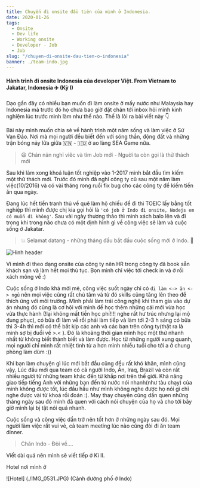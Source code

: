 ```yaml
---
title: Chuyến đi onsite đầu tiên của mình ở Indonesia.
date: 2020-01-26
tags:
  - Onsite
  - Dev life 
  - Working onsite
  - Developer - Job
  - Job
slug: "/chuyen-di-onsite-dau-tien-o-indonesia"
banner: ./team-indo.jpg
---
```


#### Hành trình đi onsite Indonesia của developer Việt. From Vietnam to Jakatar, Indonesia :airplane: (Kỳ I)

Dạo gần đây có nhiều bạn muốn đi làm onsite ở mấy nước như Malaysia hay Indonesia mà trước đó họ chưa bao giờ đặt chân tới inbox hỏi mình kinh nghiệm lúc trước mình làm như thế nào. Thế là lòi ra bài viết này :point_down:

Bài này mình muốn chia sẻ về hành trình một năm sống và làm việc ở Sứ Vạn Đảo. Nơi mà mọi người đều biết đến với sóng thần, động đất và những trận bóng nảy lửa giữa :vietnam: - :indonesia: ở ao làng SEA Game nữa.

>:satisfied: Chán nản nghỉ viêc và tìm Job mới - Nguời ta còn gọi là thử thách mới

Sau khi làm xong khoá luận tốt nghiệp vào 1-2017 mình bắt đầu tìm kiếm một thử thách mới. Trước đó mình đã nghỉ công ty cũ sau một năm làm việc(10/2016) và có vài tháng rong ruổi fix bug cho các công ty để kiếm tiền ăn qua ngày.

Đang lúc hết tiền tranh thủ về quê làm hộ chiếu để đi thi TOEIC lấy bằng tốt nghiệp thì mình được chị kia gọi hỏi là `'có job ở Indo đi onsite, Nodejs em có muốn đi không'`. Sau vài ngày thương thảo thì mình xách balo lên và đi trong khi trong não chưa có một định hình gì về công việc sẽ làm và cuộc sống ở Jakatar.

>:boom: Selamat datang - những tháng đầu bắt đầu cuộc sống mới ở Indo. :wave:

![Hinh header](./indonesia.jpg)

Vì mình đi theo dạng onsite của công ty nên HR trong công ty đã book sẵn khách sạn và làm hết mọi thủ tục. Bọn mình chỉ việc tới check in và ở rồi xách mông về :) 

Cuộc sống ở Indo khá mới mẻ, công việc suốt ngày chỉ có `đi làm <-> ăn <-> ngủ` nên mọi việc cũng rất chú tâm và từ đó skills cũng tăng lên theo để thích ứng với môi trường. 
Mình phải làm trái công nghệ khi tham gia vào dự án nhưng đó cũng là cơ hội với mình để học thêm những cái mới vừa học vừa thực hành (!lại không mất tiền học phí!!!! nghe rất hư trúc nhưng lại mộ dung phục), có bữa đi làm về rồi phải làm tiếp và làm tới 2-3 h sáng có bữa thì 3-4h thì mới có thể bắt kịp các anh và các bạn trên công ty(thật ra là mình sợ bị đuổi về >.< ). Đó là khoảng thời gian mình học một thứ nhanh nhất từ không biết thành biết và làm được. Học từ những người xung quanh, mọi người chỉ mình rất nhiệt tình từ a hơn mình nhiều tuổi cho tới a ở chung phòng làm dùm :))

Khi bạn làm chuyện gì lúc mới bắt đầu cũng đều rất khó khăn, mình cũng vậy. Lúc đầu mới qua team có cả người Indo, Ấn, Iraq, Brazil và còn rất nhiều người từ những team khác đến từ khắp nơi trên thế giới. Khả năng giao tiếp tiếng Anh với những bạn đến từ nước nói nhanh(như tàu chạy) của mình không được tốt, lúc đầu hầu như mình không nghe được họ nói gì chỉ nghe được vài từ khoá rồi đoán :). May thay chuyện cũng dần quen những tháng ngày sau đó mình đã quen với cách nói chuyện của họ và cho tới bây giờ mình lại bị tật nói quá nhanh.

Cuộc sống và công việc dần trở nên tốt hơn ở những ngày sau đó. Mọi người làm việc rất vui vẻ, cả team meeting lúc nào cũng đòi đi ăn team dinner.

>Chán Indo - Đòi về....

Viết dài quá nên mình sẽ viết tiếp ở Kì II.

Hotel nơi mình ở

![Hotel] (./IMG_0531.JPG)
(Cảnh đường phố ở Indo)
